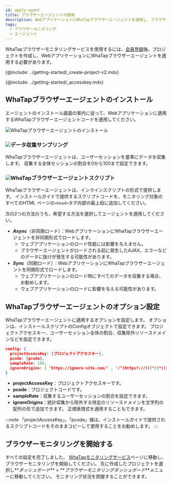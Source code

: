 ```yaml
---
id: apply-agent
title: ブラウザーエージェントの適用
description: WebアプリケーションにWhaTapブラウザーエージェントを適用し、ブラウザーのモニタリングを開始してください。
tags:
  - ブラウザーモニタリング
  - エージェント
---
```



WhaTapブラウザーモニタリングサービスを使用するには、[会員登録](https://www.whatap.io/ko/signup/)後、プロジェクトを作成し、WebアプリケーションにWhaTapブラウザーエージェントを適用する必要があります。

{@include: ../getting-started/_create-project-v2.mdx}  

{@include: ../getting-started/_accesskey.mdx}

## WhaTapブラウザーエージェントのインストール

エージェントのインストール画面の案内に従って、Webアプリケーションに適用するWhaTapブラウザーエージェントコードを適用してください。

![WhaTapブラウザーエージェントのインストール](/img/rum-apply-agent.png)

### ![](/img/number-01.png)データ収集サンプリング

WhaTapブラウザーエージェントは、ユーザーセッションを基準にデータを収集します。 収集する全体セッションの割合を0から100まで設定できます。

### ![](/img/number-02.png)WhaTapブラウザーエージェントスクリプト

WhaTapブラウザーエージェントは、インラインスクリプトの形式で提供します。 インストールガイドで提供するスクリプトコードを、モニタリング対象のすべてのHTML ページの`<head>`タグ内部の最上段に追加してください。

次の2つの方法のうち、希望する方法を選択してエージェントを適用してください。

-   **_Async_**（非同期ロード）：WebアプリケーションにWhaTapブラウザーエージェントを非同期形式でロードします。 
    -   ウェブアプリケーションのロード性能には影響を与えません。 
    -   ブラウザーエージェントがロードされる前に発生したAJAX、エラーなどのデータに抜けが発生する可能性があります。
-   **_Sync_**（同期ロード）: WebアプリケーションにWhaTapブラウザーエージェントを同期形式でロードします。
    -   ウェブアプリケーションのロード時にすべてのデータを収集する場合、お勧めします。 
    -   ウェブアプリケーションのロードに影響を与える可能性があります。

## WhaTapブラウザーエージェントのオプション設定

WhaTapブラウザーエージェントに適用するオプションを設定します。 オプションは、インストールスクリプトのConfigオブジェクトで設定できます。 プロジェクトアクセスキー、ユーザーセッション全体の割合、収集除外リソースドメインなどを設定できます。

```json title='config example' showLineNumbers
config: {
  projectAccessKey: {プロジェクトアクセスキー},
  pcode: {pcode},
  sampleRate: 100,
  ignoreOrigins: [ 'https://ignore-site.com/' , '/^(https?://)([^/]*)(ignore-site.io)(/)(.*)/i' ],
}
```

-   **projectAccessKey**：プロジェクトアクセスキーです。
-   **pcode**：プロジェクトコードです。
-   **sampleRate**：収集するユーザーセッションの割合を設定できます。
-   **ignoreOrigins**：統計収集から除外する特定のリソースドメインを文字列の配列の形で追加できます。 正規表現式を適用することもできます。

:::note
「projectAccessKey」、「pcode」値は、インストールガイドで提供されるスクリプトコードをそのままコピーして使用することをお勧めします。
:::

## ブラウザーモニタリングを開始する

すべての設定を完了しました。 [WhaTapモニタリングサービス](https://service.whatap.io)ページに移動し、ブラウザーモニタリングを開始してください。 先に作成したプロジェクトを選択し**_ダッシュボード_** > **_ブラウザーモニタリングダッシュボード_**メニューに移動してください。 モニタリング状況を把握することができます。
